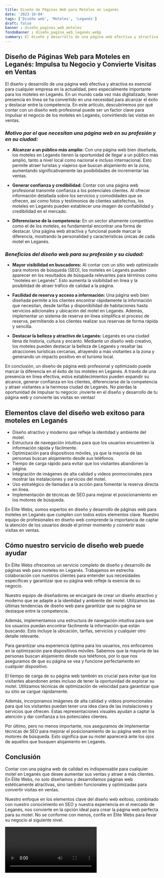 ```yaml
---
title: Diseño de Páginas Web para Moteles en Leganés
date: '2023-10-04'
tags: ['Diseño web', 'Moteles', 'Leganés']
draft: false
banner : diseño_paginas_web_moteles
fondoBanner : diseño_pagina_web_leganés.webp
summary: El diseño y desarrollo de una página web efectiva y atractiva es esencial para cualquier empresa en la actualidad, pero especialmente importante para los moteles en Leganés. En un mundo cada vez más digitalizado, tener presencia en línea se ha convertido en una necesidad para alcanzar el éxito y destacar entre la competencia. En este artículo, descubriremos por qué contar con un diseño web profesional puede ser un factor clave para impulsar el negocio de los moteles en Leganés, convirtiendo las visitas en ventas.
---
```


## **Diseño de Páginas Web para Moteles en Leganés: Impulsa tu Negocio y Convierte Visitas en Ventas**

El diseño y desarrollo de una página web efectiva y atractiva es esencial para cualquier empresa en la actualidad, pero especialmente importante para los moteles en Leganés. En un mundo cada vez más digitalizado, tener presencia en línea se ha convertido en una necesidad para alcanzar el éxito y destacar entre la competencia. En este artículo, descubriremos por qué contar con un diseño web profesional puede ser un factor clave para impulsar el negocio de los moteles en Leganés, convirtiendo las visitas en ventas.

### *Motivo por el que necesitan una página web en su profesión y en su ciudad:*

- **Alcanzar a un público más amplio:** Con una página web bien diseñada, los moteles en Leganés tienen la oportunidad de llegar a un público más amplio, tanto a nivel local como nacional e incluso internacional. Esto permite atraer turistas y viajeros que buscan alojamiento en la zona, aumentando significativamente las posibilidades de incrementar las ventas.

- **Generar confianza y credibilidad:** Contar con una página web profesional transmite confianza a los potenciales clientes. Al ofrecer información detallada sobre los servicios y comodidades que se ofrecen, así como fotos y testimonios de clientes satisfechos, los moteles en Leganés pueden establecer una imagen de confiabilidad y credibilidad en el mercado.

- **Diferenciarse de la competencia:** En un sector altamente competitivo como el de los moteles, es fundamental encontrar una forma de destacar. Una página web atractiva y funcional puede marcar la diferencia, mostrando la personalidad y características únicas de cada motel en Leganés.

### *Beneficios del diseño web para su profesión y su ciudad:*

- **Mayor visibilidad en buscadores:** Al contar con un sitio web optimizado para motores de búsqueda (SEO), los moteles en Leganés pueden aparecer en los resultados de búsqueda relevantes para términos como "moteles en Leganés". Esto aumenta la visibilidad en línea y la posibilidad de atraer tráfico de calidad a la página.

- **Facilidad de reserva y acceso a información:** Una página web bien diseñada permite a los clientes encontrar rápidamente la información que necesitan, desde tarifas y disponibilidad de habitaciones hasta servicios adicionales y ubicación del motel en Leganés. Además, implementar un sistema de reserva en línea simplifica el proceso de reserva, permitiendo a los clientes realizar sus reservas de forma rápida y sencilla.

- **Destacar la belleza y atractivo de Leganés:** Leganés es una ciudad llena de historia, cultura y encanto. Mediante un diseño web creativo, los moteles pueden destacar la belleza de Leganés y resaltar las atracciones turísticas cercanas, atrayendo a más visitantes a la zona y generando un impacto positivo en el turismo local.

En conclusión, un diseño de página web profesional y optimizado puede marcar la diferencia en el éxito de los moteles en Leganés. A través de una presencia en línea efectiva, estos establecimientos pueden expandir su alcance, generar confianza en los clientes, diferenciarse de la competencia y atraer visitantes a la hermosa ciudad de Leganés. No pierdas la oportunidad de impulsar tu negocio: ¡invierte en el diseño y desarrollo de tu página web y convierte las visitas en ventas!

<GifSeo />

<Cta />

## Elementos clave del diseño web exitoso para moteles en Leganés

- Diseño atractivo y moderno que refleje la identidad y ambiente del motel.
- Estructura de navegación intuitiva para que los usuarios encuentren la información rápida y fácilmente.
- Optimización para dispositivos móviles, ya que la mayoría de las personas buscan alojamiento desde sus teléfonos.
- Tiempo de carga rápido para evitar que los visitantes abandonen la página.
- Integración de imágenes de alta calidad y videos promocionales para mostrar las instalaciones y servicios del motel.
- Uso estratégico de llamadas a la acción para fomentar la reserva directa en línea.
- Implementación de técnicas de SEO para mejorar el posicionamiento en los motores de búsqueda.

En Élite Webs, somos expertos en diseño y desarrollo de páginas web para moteles en Leganés que cumplen con todos estos elementos clave. Nuestro equipo de profesionales en diseño web comprende la importancia de captar la atención de los usuarios desde el primer momento y convertir esas visitas en ventas.

## Cómo nuestro servicio de diseño web puede ayudar

En Élite Webs ofrecemos un servicio completo de diseño y desarrollo de páginas web para moteles en Leganés. Trabajamos en estrecha colaboración con nuestros clientes para entender sus necesidades específicas y garantizar que su página web refleje la esencia de su negocio.

Nuestro equipo de diseñadores se encargará de crear un diseño atractivo y moderno que se adapte a la identidad y ambiente del motel. Utilizamos las últimas tendencias de diseño web para garantizar que su página se destaque entre la competencia.

Además, implementamos una estructura de navegación intuitiva para que los usuarios puedan encontrar fácilmente la información que están buscando. Esto incluye la ubicación, tarifas, servicios y cualquier otro detalle relevante.

Para garantizar una experiencia óptima para los usuarios, nos enfocamos en la optimización para dispositivos móviles. Sabemos que la mayoría de las personas buscan alojamiento desde sus teléfonos, por lo que nos aseguramos de que su página se vea y funcione perfectamente en cualquier dispositivo.

El tiempo de carga de su página web también es crucial para evitar que los visitantes abandonen antes incluso de tener la oportunidad de explorar su motel. Utilizamos técnicas de optimización de velocidad para garantizar que su sitio se cargue rápidamente.

Además, incorporamos imágenes de alta calidad y videos promocionales para que los visitantes puedan tener una idea clara de las instalaciones y servicios que ofrecen. Estas representaciones visuales ayudan a captar la atención y dar confianza a los potenciales clientes.

Por último, pero no menos importante, nos aseguramos de implementar técnicas de SEO para mejorar el posicionamiento de su página web en los motores de búsqueda. Esto significa que su motel aparecerá ante los ojos de aquellos que busquen alojamiento en Leganés.

## Conclusión

Contar con una página web de calidad es indispensable para cualquier motel en Leganés que desee aumentar sus ventas y atraer a más clientes. En Élite Webs, no solo diseñamos y desarrollamos páginas web estéticamente atractivas, sino también funcionales y optimizadas para convertir visitas en ventas.

Nuestro enfoque en los elementos clave del diseño web exitoso, combinado con nuestro conocimiento en SEO y nuestra experiencia en el mercado de Leganés, nos convierte en la opción ideal para crear la página web perfecta para su motel. No se conforme con menos, confíe en Élite Webs para llevar su negocio al siguiente nivel.

<Video />

<CtaBot job='Moteles' city='Leganés'/>

<Gmaps query='Leganés+españa+maps' />